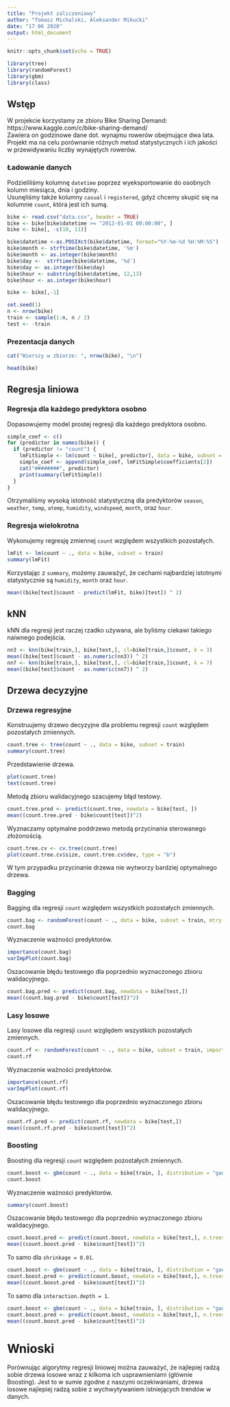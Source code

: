 ```yaml
---
title: "Projekt zaliczeniowy"
author: "Tomasz Michalski, Aleksander Mikucki"
date: "17 06 2020"
output: html_document
---
```


```r
knitr::opts_chunk$set(echo = TRUE)
```

```r
library(tree)
library(randomForest)
library(gbm)
library(class)
```

## Wstęp

W projekcie korzystamy ze zbioru Bike Sharing Demand:\
https://www.kaggle.com/c/bike-sharing-demand/ \
Zawiera on godzinowe dane dot. wynajmu rowerów obejmujące dwa lata.\
Projekt ma na celu porównanie różnych metod statystycznych i ich jakości w przewidywaniu liczby wynajętych rowerów.

### Ładowanie danych

Podzieliliśmy kolumnę `datetime` poprzez wyeksportowanie do osobnych kolumn miesiąca, dnia i godziny.\
Usunęliśmy także kolumny `casual` i `registered`, gdyż chcemy skupić się na kolumnie `count`, która jest ich sumą.

```r
bike <- read.csv("data.csv", header = TRUE)
bike <- bike[bike$datetime >= "2012-01-01 00:00:00", ]
bike <- bike[, -c(10, 11)]

bike$datetime <-as.POSIXct(bike$datetime, format="%Y-%m-%d %H:%M:%S")
bike$month <- strftime(bike$datetime, '%m')
bike$month <- as.integer(bike$month)
bike$day <-  strftime(bike$datetime, '%d')
bike$day <- as.integer(bike$day)
bike$hour <- substring(bike$datetime, 12,13)
bike$hour <- as.integer(bike$hour)

bike <- bike[,-1]

set.seed(1)
n <- nrow(bike)
train <- sample(1:n, n / 2)
test <- -train
```

### Prezentacja danych

```r
cat("Wierszy w zbiorze: ", nrow(bike), "\n")
```

```r
head(bike)
```

## Regresja liniowa

### Regresja dla każdego predyktora osobno

Dopasowujemy model prostej regresji dla każdego predyktora osobno.

```r
simple_coef <- c()
for (predictor in names(bike)) {
  if (predictor != "count") {
    lmFitSimple <- lm(count ~ bike[, predictor], data = bike, subset = train)
    simple_coef <- append(simple_coef, lmFitSimple$coefficients[2])
    cat("########", predictor)
    print(summary(lmFitSimple))
  }
}
```

Otrzymaliśmy wysoką istotność statystyczną dla predyktorów `season`, `weather`, `temp`, `atemp`, `humidity`, `windspeed`, `month`, oraz `hour`.

### Regresja wielokrotna

Wykonujemy regresję zmiennej `count` względem wszystkich pozostałych.

```r
lmFit <- lm(count ~ ., data = bike, subset = train)
summary(lmFit)
```

Korzystając z `summary`, możemy zauważyć, że cechami najbardziej istotnymi statystycznie są `humidity`, `month` oraz `hour`.

```r
mean((bike[test]$count - predict(lmFit, bike)[test]) ^ 2)
```

## kNN

kNN dla regresji jest raczej rzadko używana, ale byliśmy ciekawi takiego naiwnego podejścia.

```r
nn3 <- knn(bike[train,], bike[test,], cl=bike[train,]$count, k = 3)
mean((bike[test]$count - as.numeric(nn3)) ^ 2)
nn7 <- knn(bike[train,], bike[test,], cl=bike[train,]$count, k = 7)
mean((bike[test]$count - as.numeric(nn7)) ^ 2)
```
## Drzewa decyzyjne

### Drzewa regresyjne

Konstruujemy drzewo decyzyjne dla problemu regresji `count` względem pozostałych zmiennych.

```r
count.tree <- tree(count ~ ., data = bike, subset = train)
summary(count.tree)
```

Przedstawienie drzewa.

```r
plot(count.tree)
text(count.tree)
```

Metodą zbioru walidacyjnego szacujemy błąd testowy.

```r
count.tree.pred <- predict(count.tree, newdata = bike[test, ])
mean((count.tree.pred - bike$count[test])^2)
```

Wyznaczamy optymalne poddrzewo metodą przycinania sterowanego złożonością.

```r
count.tree.cv <- cv.tree(count.tree)
plot(count.tree.cv$size, count.tree.cv$dev, type = "b")
```

W tym przypadku przycinanie drzewa nie wytworzy bardziej optymalnego drzewa.

### Bagging

Bagging dla regresji `count` względem wszystkich pozostałych zmiennych.

```r
count.bag <- randomForest(count ~ ., data = bike, subset = train, mtry = 6, importance = TRUE)
count.bag
```

Wyznaczenie ważności predyktorów.

```r
importance(count.bag)
varImpPlot(count.bag)
```

Oszacowanie błędu testowego dla poprzednio wyznaczonego zbioru walidacyjnego.

```r
count.bag.pred <- predict(count.bag, newdata = bike[test,])
mean((count.bag.pred - bike$count[test])^2)
```

### Lasy losowe

Lasy losowe dla regresji `count` względem wszystkich pozostałych zmiennych.

```r
count.rf <- randomForest(count ~ ., data = bike, subset = train, importance = TRUE)
count.rf
```

Wyznaczenie ważności predyktorów.

```r
importance(count.rf)
varImpPlot(count.rf)
```

Oszacowanie błędu testowego dla poprzednio wyznaczonego zbioru walidacyjnego.

```r
count.rf.pred <- predict(count.rf, newdata = bike[test,])
mean((count.rf.pred - bike$count[test])^2)
```

### Boosting

Boosting dla regresji `count` względem pozostałych zmiennych.

```r
count.boost <- gbm(count ~ ., data = bike[train, ], distribution = "gaussian", n.trees = 5000, interaction.depth = 4)
count.boost
```

Wyznaczenie ważności predyktorów.

```r
summary(count.boost)
```

Oszacowanie błędu testowego dla poprzednio wyznaczonego zbioru walidacyjnego.

```r
count.boost.pred <- predict(count.boost, newdata = bike[test,], n.trees = 5000)
mean((count.boost.pred - bike$count[test])^2)
```

To samo dla `shrinkage = 0.01`.

```r
count.boost <- gbm(count ~ ., data = bike[train, ], distribution = "gaussian", n.trees = 5000, interaction.depth = 4, shrinkage = 0.01)
count.boost.pred <- predict(count.boost, newdata = bike[test,], n.trees = 5000)
mean((count.boost.pred - bike$count[test])^2)
```

To samo dla `interaction.depth = 1`.

```r
count.boost <- gbm(count ~ ., data = bike[train, ], distribution = "gaussian", n.trees = 5000, interaction.depth = 1, shrinkage = 0.01)
count.boost.pred <- predict(count.boost, newdata = bike[test,], n.trees = 5000)
mean((count.boost.pred - bike$count[test])^2)
```

# Wnioski

Porównując algorytmy regresji liniowej można zauważyć, że najlepiej radzą sobie drzewa losowe wraz z kilkoma ich usprawnieniami (głównie Boosting). Jest to w sumie zgodne z naszymi oczekiwaniami, drzewa losowe najlepiej radzą sobie z wychwytywaniem istniejących trendów w danych.
